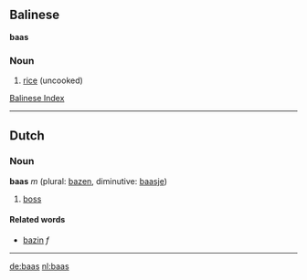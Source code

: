 ==Balinese==

'''baas'''
===Noun===

# [[rice]] (uncooked)

[[Wiktionary:Balinese index|Balinese Index]]

----

==Dutch==
===Noun===
'''baas''' ''m'' (plural: [[bazen]], diminutive: [[baasje]])

# [[boss]]

====Related words====
*[[bazin]] ''f''

----

[[de:baas]]
[[nl:baas]]
